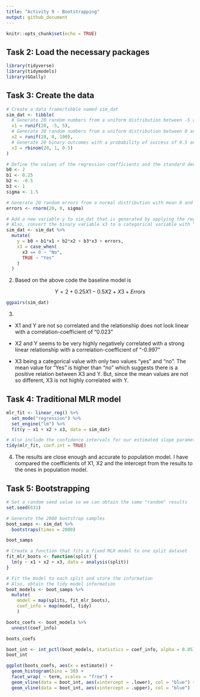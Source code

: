 ```yaml
---
title: "Activity 9 - Bootstrapping"
output: github_document
---
```


```r
knitr::opts_chunk$set(echo = TRUE)
```

## Task 2: Load the necessary packages

```r
library(tidyverse)
library(tidymodels)
library(GGally)
```

## Task 3: Create the data

```r
# Create a data frame/tibble named sim_dat
sim_dat <- tibble(
  # Generate 20 random numbers from a uniform distribution between -5 and 5 and store them in x1
  x1 = runif(20, -5, 5),
  # Generate 20 random numbers from a uniform distribution between 0 and 100 and store them in x2
  x2 = runif(20, 0, 100),
  # Generate 20 binary outcomes with a probability of success of 0.5 and store them in x3
  x3 = rbinom(20, 1, 0.5)
)

# Define the values of the regression coefficients and the standard deviation of the errors
b0 <- 2
b1 <- 0.25
b2 <- -0.5
b3 <- 1
sigma <- 1.5

# Generate 20 random errors from a normal distribution with mean 0 and standard deviation sigma
errors <- rnorm(20, 0, sigma)

# Add a new variable y to sim_dat that is generated by applying the regression equation with errors to the predictor variables
# Also, convert the binary variable x3 to a categorical variable with "No" and "Yes" as the categories
sim_dat <- sim_dat %>% 
  mutate(
    y = b0 + b1*x1 + b2*x2 + b3*x3 + errors,
    x3 = case_when(
      x3 == 0 ~ "No",
      TRUE ~ "Yes"
    )
  )

```

2) Based on the above code the baseline model is 

$$
Y= 2+ 0.25X1 - 0.5X2 + X3 + Errors
$$

```r
ggpairs(sim_dat)
```


3) 
  * X1 and Y are not so correlated and the relationship does not look linear with a correlation-coefficient of "0.023"
  
  * X2 and Y seems to be very highly negatively correlated with a strong linear relationship with a correlation-coefficient of "-0.997"
  
  * X3 being a categorical value with only two values "yes" and "no". The mean value for "Yes" is higher than "no" which    suggests there is a positive relation between X3 and Y. But, since the mean values are not so different, X3 is not          highly correlated with Y.
  
  
## Task 4: Traditional MLR model

```r
mlr_fit <- linear_reg() %>%
  set_mode("regression") %>% 
  set_engine("lm") %>% 
  fit(y ~ x1 + x2 + x3, data = sim_dat)

# Also include the confidence intervals for our estimated slope parameters
tidy(mlr_fit, conf.int = TRUE)
```

4) The results are close enough and accurate to population model. I have compared the coefficients of X1, X2 and the intercept from the results to the ones in population model.


## Task 5: Bootstrapping

```r
# Set a random seed value so we can obtain the same "random" results
set.seed(631)

# Generate the 2000 bootstrap samples
boot_samps <- sim_dat %>% 
  bootstraps(times = 2000)

boot_samps
```

  
```r
# Create a function that fits a fixed MLR model to one split dataset
fit_mlr_boots <- function(split) {
  lm(y ~ x1 + x2 + x3, data = analysis(split))
}

# Fit the model to each split and store the information
# Also, obtain the tidy model information
boot_models <- boot_samps %>% 
  mutate(
    model = map(splits, fit_mlr_boots),
    coef_info = map(model, tidy)
    )

boots_coefs <- boot_models %>% 
  unnest(coef_info)

boots_coefs
```

```r
boot_int <- int_pctl(boot_models, statistics = coef_info, alpha = 0.05)
boot_int
```

```r
ggplot(boots_coefs, aes(x = estimate)) +
  geom_histogram(bins = 30) +
  facet_wrap( ~ term, scales = "free") +
  geom_vline(data = boot_int, aes(xintercept = .lower), col = "blue") +
  geom_vline(data = boot_int, aes(xintercept = .upper), col = "blue")
```

